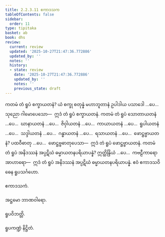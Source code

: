 ```yaml
---
title: 2.2.3.11 ဧကာဒသက
tableOfContents: false
sidebar:
  order: 11
type: tipitaka
basket: ab
book: dhs
review:
  current: review
  updated: '2025-10-27T21:47:36.772886'
  updated_by: ''
  notes: ''
  history:
  - state: review
    date: '2025-10-27T21:47:36.772886'
    updated_by: ''
    notes: ''
    previous_state: draft
---
```



<ReviewStatus review={frontmatter.review} showDetails={true} />

<HypothesisAnnotation frontmatter={frontmatter} />

<DynamicBreadcrumb />

<Division number="982" book="dhs" e="ch" v="29" p="204">

<Paragraph number="1645" book="dhs">
ကတမံ တံ ရူပံ စက္ခာယတနံ? ယံ စက္ခု စတုန္နံ မဟာဘူတာနံ ဥပါဒါယ ပသာဒေါ …ပေ…  သုညော ဂါမောပေသော—  ဣဒံ တံ ရူပံ စက္ခာယတနံ.
</Paragraph>

</Division>
<Division number="983" book="dhs" e="ch" v="29" p="204">

<Paragraph number="1646" book="dhs">
ကတမံ တံ ရူပံ သောတာယတနံ …ပေ…  ဃာနာယတနံ …ပေ…  ဇိဝှါယတနံ …ပေ…  ကာယာယတနံ …ပေ…  ရူပါယတနံ …ပေ…  သဒ္ဒါယတနံ …ပေ…  ဂန္ဓာယတနံ …ပေ…  ရသာယတနံ …ပေ…  ဖောဋ္ဌဗ္ဗာယတနံ? ပထဝီဓာတု …ပေ…  ဖောဋ္ဌဗ္ဗဓာတုပေသာ—  ဣဒံ တံ ရူပံ ဖောဋ္ဌဗ္ဗာယတနံ.
</Paragraph>

</Division>
<Division number="984" book="dhs" e="ch" v="29" p="204">

<Paragraph number="1647" book="dhs">
ကတမံ တံ ရူပံ အနိဒဿနံ အပ္ပဋိဃံ ဓမ္မာယတနပရိယာပန္နံ? ဣတ္ထိန္ဒြိယံ …ပေ…  ကဗဠီကာရော အာဟာရော—  ဣဒံ တံ ရူပံ အနိဒဿနံ အပ္ပဋိဃံ ဓမ္မာယတနပရိယာပန္နံ.

</Paragraph>
</Division>

<Paragraph number="1648" type="center" book="dhs">
ဧဝံ ဧကာဒသဝိဓေန ရူပသင်္ဂဟော.

  
ဧကာဒသကံ.

  
အဋ္ဌမော ဘာဏဝါရော.

  
ရူပဝိဘတ္တိ.



</Paragraph>

<Paragraph number="1649" type="center" book="dhs">
ရူပကဏ္ဍံ နိဋ္ဌိတံ.
</Paragraph>